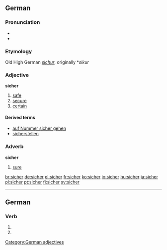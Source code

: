 ==German==

===Pronunciation===
* {{audio|De-at-sicher.ogg|audio (Austria)}}
* {{SAMPA|/ziCer/}}

===Etymology===
Old High German ''[[sichur]]'', originally *''sikur''

===Adjective===
'''sicher'''

# [[safe]]
# [[secure]]
# [[certain]]

====Derived terms====
* [[auf Nummer sicher gehen]]
* [[sicherstellen]]

===Adverb===
'''sicher'''

# [[sure]]

[[Category:German adjectives]]

[[br:sicher]]
[[de:sicher]]
[[el:sicher]]
[[fr:sicher]]
[[ko:sicher]]
[[io:sicher]]
[[hu:sicher]]
[[ja:sicher]]
[[pl:sicher]]
[[pt:sicher]]
[[fi:sicher]]
[[sv:sicher]]

----
==German==
===Verb===
{{infl|de}}

# {{de-verb form of|sichern|1|s|g}}
# {{de-verb form of|sichern|i|s}}
{{rfc-auto}}
